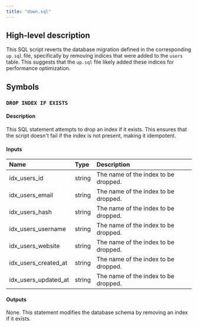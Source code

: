 ```yaml
---
title: "down.sql"
---
```


## High-level description
This SQL script reverts the database migration defined in the corresponding `up.sql` file, specifically by removing indices that were added to the `users` table. This suggests that the `up.sql` file likely added these indices for performance optimization. 

## Symbols
### `DROP INDEX IF EXISTS`
#### Description
This SQL statement attempts to drop an index if it exists. This ensures that the script doesn't fail if the index is not present, making it idempotent.

#### Inputs
| Name | Type | Description |
|:-----|:-----|:------------|
| idx_users_id | string | The name of the index to be dropped. |
| idx_users_email | string | The name of the index to be dropped. |
| idx_users_hash | string | The name of the index to be dropped. |
| idx_users_username | string | The name of the index to be dropped. |
| idx_users_website | string | The name of the index to be dropped. |
| idx_users_created_at | string | The name of the index to be dropped. |
| idx_users_updated_at | string | The name of the index to be dropped. |

#### Outputs
None. This statement modifies the database schema by removing an index if it exists.
